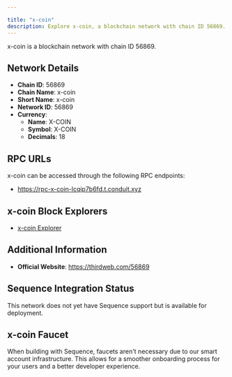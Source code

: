 ```yaml
---

title: "x-coin"
description: Explore x-coin, a blockchain network with chain ID 56869. Learn about its native currency, X-COIN, and how to interact with the network.
---
```




x-coin is a blockchain network with chain ID 56869.

## Network Details

- **Chain ID**: 56869
- **Chain Name**: x-coin
- **Short Name**: x-coin
- **Network ID**: 56869
- **Currency**: 
  - **Name**: X-COIN
  - **Symbol**: X-COIN
  - **Decimals**: 18

## RPC URLs

x-coin can be accessed through the following RPC endpoints:

- https://rpc-x-coin-lcqip7b6fd.t.conduit.xyz

## x-coin Block Explorers

- [x-coin Explorer](https://explorer-x-coin-lcqip7b6fd.t.conduit.xyz)

## Additional Information

- **Official Website**: https://thirdweb.com/56869

## Sequence Integration Status

This network does not yet have Sequence support but is available for deployment.

## x-coin Faucet

When building with Sequence, faucets aren't necessary due to our smart account infrastructure. This allows for a smoother onboarding process for your users and a better developer experience.
